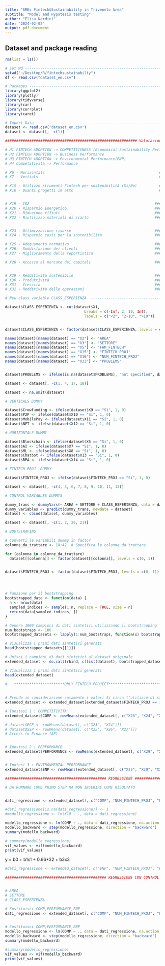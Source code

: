 ```yaml
---
title: "SMEs Fintech&Sustainability in Triveneto Area"
subtitle: "Model and Hypotesis testing"
author: "Elisa Nardini"
date: "2024-02-02"
output: pdf_document
---
```


## Dataset and package reading

```r
rm(list = ls())

# Set Wd ------------------------------------------------------------------------
setwd("~/Desktop/R/fintechsustainabilty")
df <- read.csv("dataset_en.csv")

# Packages ----------------------------------------------------------------------
library(ggplot2)
library(plotly)
library(tidyverse)
library(car)
library(corrplot)
library(caret)

# Import Data -------------------------------------------------------------------
dataset <- read.csv("dataset_en.csv")
dataset <- dataset[, -c(1)]

```

```r
############################################################ Valutazione affermazioni su benefici Scala 1-7 ###############################################   

# H1 FINTECH ADOPTION -> COMPETITIVNESS [Economical Sustainability Performance(ECP), Social Sustainability Performance, Access to Finance (AF)]
# H2 FINTECH ADOPTION -> Business Performance 
# H3 FINTECH ADOPTION -> Environmental Performance(ENP)
# H4 Competitività -> Performance

# X6 - Horizontals                                                    ###Fintech Adoption
# X7 - Vertials                                                       ###Fintech Adoption 

# X15 - Utilizzo strumenti Fintech per sostenibilità (Si/No)          ###Fintech Adoption
# X16 - Quanti progetti in atto                                       ###Fintech Adoption


# X19 - CO2                                                         ###Environmental Performance(ENP)
# X20 - Risparmio Energetico                                        ###Environmental Performance(ENP)
# X21 - Riduzione rifiuti                                           ###Environmental Performance(ENP)
# X22 - Riutilizzo materiali di scarto                              ###Environmental Performance(ENP)


# X23 - Ottimizzazione risorse                                      ###Economical Sustainability Performance(ECP)        ###Competitività
# X24 - Risparmio costi per la sostenibilità                        ###Economical Sustainability Performance(ECP)        ###Competitività

# X25 - Adeguamento normativo                                       ###Social Sustainability Performance                 ###Competitività
# X26 - Soddisfazione dei clienti                                   ###Social Sustainability Performance                 ###Competitività
# X27 - Miglioramento della reportistica                            ###Social Sustainability Performance                 ###Competitività

# X28 - Accesso al mercato dei capitali                             ###Access to Finance (AF)                            ###Competitività


# X29 - Redditività sostenibile                                     ###Business Performance
# X30 - Produttività                                                ###Business Performance
# X31 - Crescita                                                    ###Business Performance
# X32 - Redditività delle operazioni                                ###Business Performance
```

```r
# New class variable CLASS_ESPERIENZA  -----------------------------------------------------

dataset$CLASS_ESPERIENZA <- cut(dataset$X1,
                                    breaks = c(-Inf, 2, 10, Inf),
                                    labels = c("<2", "2-10", ">10"))


dataset$CLASS_ESPERIENZA <- factor(dataset$CLASS_ESPERIENZA, levels = c("<2", "2-10", ">10"))

```

```r
names(dataset)[names(dataset) == "X2"] <- "AREA"
names(dataset)[names(dataset) == "X3"] <- "SETTORE"
names(dataset)[names(dataset) == "X5"] <- "FAM_FINTECH"
names(dataset)[names(dataset) == "X15"] <- "FINTECH_PROJ"
names(dataset)[names(dataset) == "X16"] <- "NUM_FINTECH_PROJ"
names(dataset)[names(dataset) == "X33"] <- "PROBLEMS"


dataset$PROBLEMS <- ifelse(is.na(dataset$PROBLEMS), "not specified", dataset$PROBLEMS)

dataset <- dataset[, -c(1, 4, 17, 18)]

```

```r
dataset <- na.omit(dataset)
```

```r

# VERTICALS DUMMY

dataset$Crowfunding <- ifelse(dataset$X9 == "Si", 1, 0)
dataset$P2P <- ifelse(dataset$X10 == "Si", 1, 0)
dataset$MobilePay <- ifelse(dataset$X11 == "Si", 1, 0)
dataset$NFT <- ifelse(dataset$X12 == "Si", 1, 0)

```

```r

# HORIZONTALS DUMMY 

dataset$Blockchain <- ifelse(dataset$X6 == "Si", 1, 0)
dataset$AI <- ifelse(dataset$X7 == "Si", 1, 0)
dataset$ML <- ifelse(dataset$X8 == "Si", 1, 0)
dataset$Chatbot <- ifelse(dataset$X13 == "Si", 1, 0)
dataset$RPA <- ifelse(dataset$X14 == "Si", 1, 0)

```

```r

# FINTECH_PROJ  DUMMY 

dataset$FINTECH_PROJ <- ifelse(dataset$FINTECH_PROJ == "Si", 1, 0)

```


```r
dataset <- dataset[, -c(4, 5, 6, 7, 8, 9, 10, 11, 12)]
```


```r

# CONTROL VARIABLES DUMMYS

dummy_trans <- dummyVars(~ AREA + SETTORE + CLASS_ESPERIENZA, data = dataset)
dummy_variables <- predict(dummy_trans, newdata = dataset)
dataset <- cbind(dataset, dummy_variables)

```

```r
dataset <- dataset[, -c(1, 2, 20, 21)]
```

```r

# BOOTSTRAPING

# Converti le variabili dummy in factor
colonne_da_trattare <- 18:42  # Specifica le colonne da trattare

for (colonna in colonne_da_trattare) 
  dataset[[colonna]] <- factor(dataset[[colonna]], levels = c(0, 1))


dataset$FINTECH_PROJ <- factor(dataset$FINTECH_PROJ, levels = c(0, 1))




# Funzione per il bootstrapping
bootstrapped_data <- function(data) {
  n <- nrow(data)
  sampled_indices <- sample(1:n, replace = TRUE, size = n)
  return(data[sampled_indices, ])
}

# Genera 1000 campioni di dati sintetici utilizzando il bootstrapping
num_bootstraps <- 100
bootstrapped_datasets <- lapply(1:num_bootstraps, function(x) bootstrapped_data(dataset))

# Visualizza i primi dati sintetici generati
head(bootstrapped_datasets[[1]])
```

```r
# Unisci i campioni di dati sintetici al dataset originale
extended_dataset <- do.call(rbind, c(list(dataset), bootstrapped_datasets))

# Visualizza i primi dati sintetici generati
head(extended_dataset)
```


```r

#   ***********************ONLY FINTECH PROJECT*****************************
  
  
# Prendo in considerazione solamente i valori Si circa l'utilizzo di strumenti fintech per la sostenibilità 
extended_dataset <- extended_dataset[extended_dataset$FINTECH_PROJ == 1 , ]
```


```r
# Ipostesi 1 : COMPETITIVITA'
extended_dataset$COMP <- rowMeans(extended_dataset[, c("X23", "X24", "X25", "X26", "X27")], na.rm = TRUE)

# dataset$ECP <- rowMeans(dataset[, c("X23", "X24")])
# dataset$SSP <- rowMeans(dataset[, c("X25", "X26", "X27")])
# Access to Finance (AF)  


# Ipostesi 2 : PERFORMANCE
extended_dataset$PERFORMANCE <- rowMeans(extended_dataset[, c("X29", "X30", "X31", "X32")], na.rm = TRUE)


# Ipotesi 3 : ENVIRONMENTAL PERFORMANCE
extended_dataset$ENP <- rowMeans(extended_dataset[, c("X25", "X20", "X21", "X22")])
```


```r
############################################## REGRESSIONE ##########################################

# DA RUNNARE COME PRIMO STEP MA NON INSERIRE COME RISULTATO


dati_regressione <- extended_dataset[, c("COMP", "NUM_FINTECH_PROJ", "FAM_FINTECH", "Crowfunding", "P2P", "MobilePay", "NFT", "Blockchain", "AI", "ML", "Chatbot", "RPA")]

#dati_regressione[is.na(dati_regressione)] <- 1
#modello_regressione <- lm(X19 ~ ., data = dati_regressione)

modello_regressione <- lm(COMP ~ ., data = dati_regressione, na.action = na.exclude)
modello_backward <- step(modello_regressione, direction = "backward")
summary(modello_backward)

# summary(modello_regressione)
vif_values <- vif(modello_backward)
print(vif_values)

```
 y = b0 + b1x1 + 0.66*32 + b3x3



```r
#dati_regressione <- extended_dataset[, c("ENP", "NUM_FINTECH_PROJ", "FAM_FINTECH", "Crowfunding", "P2P", "MobilePay", "NFT", "Blockchain", "AI", "ML", "Chatbot", "RPA", "AREAhuman resources ", "AREAfinancial and administrative department ", "AREAmanagement and ownership ", "AREAoperational area ", "SETTOREagriculture, forestry and fishing ", "SETTOREconstructions ", "SETTOREfinancial and insurance activities ", "SETTOREinformation and communication services ", "SETTOREmanufacturing and industrial activities ", "SETTOREproduction of intermediate goods, energy and waste ", "SETTOREsocial services ", "SETTOREtrade, transport and warehousing ", "CLASS_ESPERIENZA.2-10", "CLASS_ESPERIENZA.>10", "CLASS_ESPERIENZA.<2")]

```

```r
############################################## REGRESSIONE CON CONTROL VARIABLES ##########################################


# AREA
# SETTORE 
# CLASS_ESPERIENZA

# Sostituisci COMP,PERFORMANCE,ENP
dati_regressione <- extended_dataset[, c("COMP", "NUM_FINTECH_PROJ", "FAM_FINTECH", "Crowfunding", "P2P", "MobilePay", "NFT", "Blockchain", "AI", "ML", "Chatbot", "RPA", "AREAhuman resources ", "AREAfinancial and administrative department ", "AREAmanagement and ownership ", "AREAoperational area ", "SETTOREagriculture, forestry and fishing ", "SETTOREconstructions ", "SETTOREfinancial and insurance activities ", "SETTOREinformation and communication services ", "SETTOREmanufacturing and industrial activities ", "SETTOREproduction of intermediate goods, energy and waste ", "SETTOREsocial services ", "SETTOREtrade, transport and warehousing ", "CLASS_ESPERIENZA.2-10", "CLASS_ESPERIENZA.>10", "CLASS_ESPERIENZA.<2")]
                                     

# Sostituisci COMP,PERFORMANCE,ENP
modello_regressione <- lm(COMP ~ ., data = dati_regressione, na.action = na.exclude)
modello_backward <- step(modello_regressione, direction = "backward")
summary(modello_backward)

#summary(modello_regressione)
vif_values <- vif(modello_backward)
print(vif_values)
```

